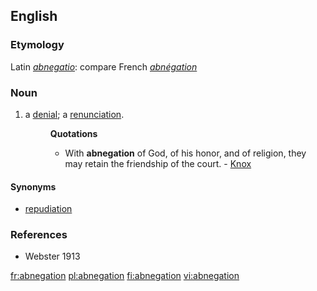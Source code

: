 ==English==
===Etymology===
Latin ''[[abnegatio]]'': compare French ''[[abnégation]]''

===Noun===
#a [[denial]]; a [[renunciation]].
#:'''Quotations'''
#:*With '''abnegation''' of God, of his honor, and of religion, they may retain the friendship of the court. - [[Knox]]

====Synonyms====
*[[repudiation]]

===References===
*Webster 1913

[[fr:abnegation]]
[[pl:abnegation]]
[[fi:abnegation]]
[[vi:abnegation]]
